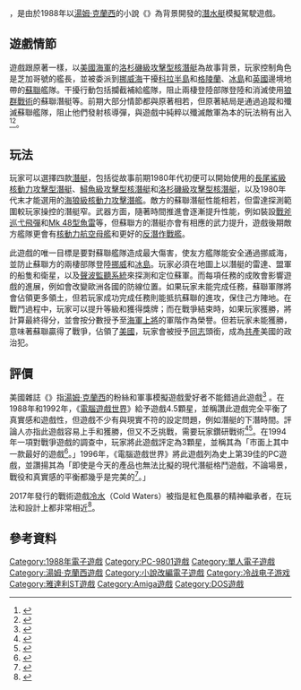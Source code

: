 {{NoteTA
| G1 = Games
}}
{{Infobox VG
| title = 紅色風暴
| english = Red Storm Rising
| image = Redstormrising.jpg
| caption =
| genre = [[潛水艇|潛水艇]]模擬駕駛遊戲
| platforms = [[Amiga|Amiga]], [[Atari_ST|Atari ST]], [[Commodore_64|Commodore 64]], [[DOS|DOS]], [[PC-98|PC-98]]
| developer = {{link-en|MicroProse|MicroProse}}
| publisher = MicroProse
| designer = [[席德·梅爾|席德·梅爾]]<br>阿諾德·亨德里克
| released = 1988年
}}

{{vgname|紅色風暴|en=Red Storm Rising}}，是由{{link-en|MicroProse|MicroProse}}於1988年以[[湯姆·克蘭西|湯姆·克蘭西]]的小說《{{link-ja|紅色風暴 (小說)|Red Storm Rising|紅色風暴}}》為背景開發的[[潛水艇|潛水艇]]模擬駕駛遊戲。

== 遊戲情節 ==
遊戲跟原著一樣，以[[美國海軍|美國海軍]]的[[洛杉磯級攻擊型核潛艇|洛杉磯級攻擊型核潛艇]]{{link-en|芝加哥號|USS Chicago (SSN-721)}}為故事背景，玩家控制角色是芝加哥號的艦長，並被委派到[[挪威海|挪威海]]干擾[[科拉半島|科拉半島]]和[[格陵蘭|格陵蘭]]、[[冰島|冰島]]和[[英國|英國]]邊境地帶的[[蘇聯|蘇聯]]艦隊。干擾行動包括攔截補給艦隊，阻止兩棲登陸部隊登陸和消滅使用[[狼群戰術|狼群戰術]]的蘇聯潛艇等。前期大部分情節都與原著相若，但原著結局是通過追蹤和殲滅蘇聯艦隊，阻止他們發射核導彈，與遊戲中純粹以殲滅敵軍為本的玩法稍有出入<ref name="classicreload">{{Cite web|url=https://classicreload.com/red-storm-rising.html|title=Red Storm Rising遊戲介紹|website=Classicre Load|access-date=2021-02-05|archive-date=2021-02-14|archive-url=https://web.archive.org/web/20210214224640/https://classicreload.com/red-storm-rising.html|dead-url=no}}</ref><ref>{{Cite web|url=https://www.giantbomb.com/red-storm-rising/3030-650/|title=Red Storm Rising遊戲介紹|website=Giant Bomb|access-date=2021-02-05|archive-date=2021-01-15|archive-url=https://web.archive.org/web/20210115213505/https://www.giantbomb.com/red-storm-rising/3030-650/|dead-url=no}}</ref>。

== 玩法 ==
玩家可以選擇四款[[潛艇|潛艇]]，包括從故事前期1980年代初便可以開始使用的[[長尾鯊級核動力攻擊型潛艇|長尾鯊級核動力攻擊型潛艇]]、[[鱘魚級攻擊型核潛艇|鱘魚級攻擊型核潛艇]]和[[洛杉磯級攻擊型核潛艇|洛杉磯級攻擊型核潛艇]]，以及1980年代末才能選用的[[海狼級核動力攻擊潛艦|海狼級核動力攻擊潛艦]]。敵方的蘇聯潛艇性能相若，但雷達探測範圍較玩家操控的潛艇窄{{R|classicreload}}。武器方面，隨著時間推進會逐漸提升性能，例如裝設[[戰斧巡弋飛彈|戰斧巡弋飛彈]]和[[Mk_48型魚雷|Mk 48型魚雷]]等，但蘇聯方的潛艇亦會有相應的武力提升，遊戲後期敵方艦隊更會有[[核動力|核動力]][[航空母艦|航空母艦]]和更好的[[反潛作戰|反潛作戰艦]]{{R|classicreload}}。 

此遊戲的唯一目標是要對蘇聯艦隊造成最大傷害，使友方艦隊能安全通過挪威海，並防止蘇聯方的兩棲部隊登陸[[挪威|挪威]]和[[冰島|冰島]]。玩家必須在地圖上以潛艇的雷達、盟軍的船隻和衛星，以及[[SOSUS|聲波監聽系統]]來探測和定位蘇軍。而每項任務的成敗會影響遊戲的進展，例如會改變歐洲各國的防線位置{{R|classicreload}}。如果玩家未能完成任務，蘇聯軍隊將會佔領更多領土，但若玩家成功完成任務則能抵抗蘇聯的進攻，保住己方陣地。在戰鬥過程中，玩家可以提升等級和獲得獎牌；而在戰爭結束時，如果玩家獲勝，將計算最終得分，並會按分數授予{{link-en|海軍中校|Commander}}至[[海軍上將|海軍上將]]的軍階作為榮譽。但若玩家未能獲勝，意味著蘇聯贏得了戰爭，佔領了[[美國|美國]]，玩家會被授予[[同志_(政治)|同志]]頭銜，成為[[共產|共產]]美國的政治犯{{R|classicreload}}。

== 評價 ==
美國雜誌《{{link-en|計算!|Compute!}}》指[[湯姆·克蘭西|湯姆·克蘭西]]的粉絲和軍事模擬遊戲愛好者不能錯過此遊戲<ref name="sheffield198902">{{cite news | url=https://archive.org/stream/1989-02-compute-magazine/Compute_Issue_105_1989_Feb#page/n75/mode/2up | title=Red Storm Rising | work=Compute! | date=February 1989 | accessdate=10 November 2013 | author=Sheffield, Richard | pages=66}}</ref> 。在1988年和1992年，《[[電腦遊戲世界|電腦遊戲世界]]》給予遊戲4.5顆星，並稱讚此遊戲完全平衡了真實感和遊戲性，但遊戲不少有與現實不符的設定問題，例如潛艇的下潛時間。評論人亦指此遊戲容易上手和獲勝，但又不乏挑戰，需要玩家鑽研戰術<ref name = "CGW">{{citation | date = Nov 1988 | last = Brooks | first = Evan | periodical = [[Computer_Gaming_World|Computer Gaming World]] | title = Diving Into Red Storm Rising | pages = 28–30}}</ref><ref name="brooks199206">{{cite news | url=http://www.cgwmuseum.org/galleries/index.php?year=1992&pub=2&id=95 | title=The Modern Games: 1950 - 2000 | work=Computer Gaming World | date=June 1992 | accessdate=24 November 2013 | author=Brooks, M. Evan | pages=120 | archive-date=2013-12-02 | archive-url=https://web.archive.org/web/20131202224157/http://www.cgwmuseum.org/galleries/index.php?year=1992&pub=2&id=95 | dead-url=no }}</ref>。在1994年一項對戰爭遊戲的調查中，玩家將此遊戲評定為3顆星，並稱其為「市面上其中一款最好的遊戲<ref name="brooks199401">{{Cite magazine |last=Brooks |first=M. Evan |date=January 1994 |title=War In Our Time / A Survey Of Wargames From 1950-2000 |url=http://www.cgwmuseum.org/galleries/index.php?year=1994&pub=2&id=114 |magazine=Computer Gaming World |pages=194–212 |access-date=2021-02-09 |archive-date=2019-12-09 |archive-url=https://web.archive.org/web/20191209033110/http://www.cgwmuseum.org/galleries/index.php?year=1994&pub=2&id=114 |dead-url=no }}</ref>。」1996年，《電腦遊戲世界》將此遊戲列為史上第39佳的PC遊戲，並讚揚其為「即使是今天的產品也無法比擬的現代潛艇格鬥遊戲，不論場景，戰役和真實感的平衡都幾乎是完美的<ref name="cgw199611best">{{cite magazine | url=http://www.cgwmuseum.org/galleries/index.php?year=1996&pub=2&id=148 | title=150 Best Games of All Time | magazine=Computer Gaming World | date=November 1996 | accessdate=25 March 2016 | pages=64–80 | archive-date=2016-04-08 | archive-url=https://web.archive.org/web/20160408023915/http://cgwmuseum.org/galleries/index.php?year=1996&pub=2&id=148 | dead-url=no }}</ref>。」 

2017年發行的戰術遊戲[[冷水|冷水]]（Cold Waters）被指是紅色風暴的精神繼承者，在玩法和設計上都非常相近<ref>{{Cite news|last=Elliott|first=Matt|date=7 July 2017|title=Cold Waters is a tense, focused take on submarine combat|url=https://www.pcgamer.com/cold-waters-is-a-tense-focused-take-on-submarine-combat/|access-date=14 October 2020|website=PC Gamer|language=en-US|archive-date=2021-04-11|archive-url=https://web.archive.org/web/20210411001738/https://www.pcgamer.com/cold-waters-is-a-tense-focused-take-on-submarine-combat/|dead-url=no}}</ref>。 

== 參考資料 ==
{{RefList}}

{{湯姆·克蘭西遊戲}}

{{DEFAULTSORT:Red Storm Rising}}
[[Category:1988年電子遊戲|Category:1988年電子遊戲]]
[[Category:PC-9801遊戲|Category:PC-9801遊戲]]
[[Category:單人電子遊戲|Category:單人電子遊戲]]
[[Category:湯姆·克蘭西遊戲|Category:湯姆·克蘭西遊戲]]
[[Category:小說改編電子遊戲|Category:小說改編電子遊戲]]
[[Category:冷战电子游戏|Category:冷战电子游戏]]
[[Category:雅達利ST遊戲|Category:雅達利ST遊戲]]
[[Category:Amiga遊戲|Category:Amiga遊戲]]
[[Category:DOS遊戲|Category:DOS遊戲]]
